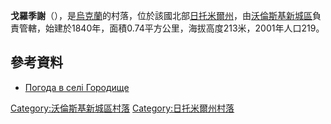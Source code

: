 {{coord|50|37|14|N|27|29|54|E|scale:30000|display=title}}

'''戈羅季謝'''（{{lang-uk|Городище}}），是[[烏克蘭|烏克蘭]]的村落，位於該國北部[[日托米爾州|日托米爾州]]，由[[沃倫斯基新城區|沃倫斯基新城區]]負責管轄，始建於1840年，面積0.74平方公里，海拔高度213米，2001年人口219。

==參考資料==
* [http://weather.in.ua/ua/zhitomirskaja/5643 Погода в селі Городище] {{Wayback|url=http://weather.in.ua/ua/zhitomirskaja/5643 |date=20111219163658 }}

{{DEFAULTSORT:Городище}}
[[Category:沃倫斯基新城區村落|Category:沃倫斯基新城區村落]]
[[Category:日托米爾州村落|Category:日托米爾州村落]]


{{Zhytomyr-geo-stub}}
